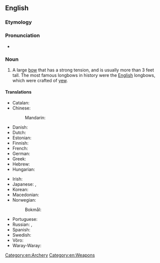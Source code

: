 ==English==
{{wikipedia}}

===Etymology===
{{compound|en|long|bow}}

===Pronunciation===
* {{a|UK}} {{IPA|/ˈlɒŋbəʊ/|lang=en}}

===Noun===
{{en-noun}}

# A large [[bow]] that has a strong tension, and is usually more than 3 feet tall. The most famous longbows in history were the [[English]] longbows, which were crafted of [[yew]].

====Translations====
{{trans-top|large bow}}
* Catalan: {{t|ca|arc llarg|m}}
* Chinese:
*: Mandarin: {{t|cmn|長弓|sc=Laoo}}
* Danish: {{t|da|langbue|c}}
* Dutch: {{t|nl|langboog|m}}
* Estonian: {{t|et|pikkvibu}}
* Finnish: {{t+|fi|pitkäjousi}}
* French: {{t|fr|arc long anglais|m}}
* German: {{t|de|langbogen|m}}
* Greek: {{t+|el|τόξο|n}}
* Hebrew: {{t|he|קשת ארוכה|f|tr=keshet aruka}}
* Hungarian: {{t|hu|hosszúíj}}
{{trans-mid}}
* Irish: {{t|ga|bogha fada}}
* Japanese: {{t+|ja|弓|tr=ゆみ, yumi|sc=Jpan}}, {{t|ja|ロングボウ|sc=Jpan}}
* Korean: {{t|ko|장궁|sc=Cyrl}}
* Macedonian: {{t|mk|долг лак|sc=Jpan}}
* Norwegian:
*: Bokmål: {{t|nb|langbue|m}}
* Portuguese: {{t|pt|arco longo|m}}
* Russian: {{t|ru|[[большо́й]] [[лук]]|m}}, {{t+|ru|лук|m}}
* Spanish: {{t|es|arco largo|m}}
* Swedish: {{t|sv|långbåge|c}}
* Võro: {{t|vro|pikkvibu}}
* Waray-Waray: {{t|war|halaba nga pana}}
{{trans-bottom}}

[[Category:en:Archery]]
[[Category:en:Weapons]]